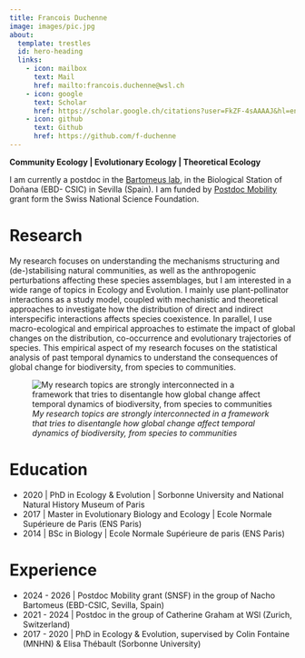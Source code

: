 ```yaml
---
title: Francois Duchenne
image: images/pic.jpg
about:
  template: trestles
  id: hero-heading
  links:
    - icon: mailbox
      text: Mail
      href: mailto:francois.duchenne@wsl.ch
    - icon: google
      text: Scholar
      href: https://scholar.google.ch/citations?user=FkZF-4sAAAAJ&hl=en
    - icon: github
      text: Github
      href: https://github.com/f-duchenne
---
```


::: {#hero-heading}
**Community Ecology \| Evolutionary Ecology \| Theoretical Ecology**

I am currently a postdoc in the [Bartomeus lab](https://bartomeuslab.com/), in the Biological Station of Doñana (EBD- CSIC) in Sevilla (Spain). I am funded by [Postdoc Mobility](https://www.snf.ch/en/XIZpfY3iVS5KRRoD/funding/careers/postdoc-mobility) grant form the Swiss National Science Foundation.
:::

# Research

My research focuses on understanding the mechanisms structuring and (de-)stabilising natural communities, as well as the anthropogenic perturbations affecting these species assemblages, but I am interested in a wide range of topics in Ecology and Evolution. I mainly use plant-pollinator interactions as a study model, coupled with mechanistic and theoretical approaches to investigate how the distribution of direct and indirect interspecific interactions affects species coexistence. In parallel, I use macro-ecological and empirical approaches to estimate the impact of global changes on the distribution, co-occurrence and evolutionary trajectories of species. This empirical aspect of my research focuses on the statistical analysis of past temporal dynamics to understand the consequences of global change for biodiversity, from species to communities.

![*My research topics are strongly interconnected in a framework that tries to disentangle how global change affect temporal dynamics of biodiversity, from species to communities*](images/schéma_général.png){fig-align="center"}


# Education

-   2020 \| PhD in Ecology & Evolution \| Sorbonne University and National Natural History Museum of Paris
-   2017 \| Master in Evolutionary Biology and Ecology \| Ecole Normale Supérieure de Paris (ENS Paris)
-   2014 \| BSc in Biology \| Ecole Normale Supérieure de paris (ENS Paris)

# Experience

-   2024 - 2026 \| Postdoc Mobility grant (SNSF) in the group of Nacho Bartomeus (EBD-CSIC, Sevilla, Spain)
-   2021 - 2024 \| Postdoc in the group of Catherine Graham at WSl (Zurich, Switzerland)
-   2017 - 2020 \| PhD in Ecology & Evolution, supervised by Colin Fontaine (MNHN) & Elisa Thébault (Sorbonne University)
